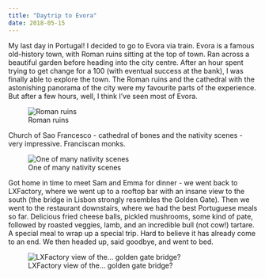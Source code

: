 ```yaml
---
title: "Daytrip to Evora"
date: 2018-05-15
---
```


My last day in Portugal! I decided to go to Evora via train. Evora is a famous old-history town, with Roman ruins sitting at the top of town. Ran across a beautiful garden before heading into the city centre. After an hour spent trying to get change for a 100 (with eventual success at the bank), I was finally able to explore the town. The Roman ruins and the cathedral with the astonishing panorama of the city were my favourite parts of the experience. But after a few hours, well, I think I’ve seen most of Evora. 

![Roman ruins](/img/portugal/image31.jpg)

Church of Sao Francesco - cathedral of bones and the nativity scenes - very impressive. Franciscan monks. 

![One of many nativity scenes](/img/portugal/image23.jpg)

Got home in time to meet Sam and Emma for dinner - we went back to LXFactory, where we went up to a rooftop bar with an insane view to the south (the bridge in Lisbon strongly resembles the Golden Gate). Then we went to the restaurant downstairs, where we had the best Portuguese meals so far. Delicious fried cheese balls, pickled mushrooms, some kind of pate, followed by roasted veggies, lamb, and an incredible bull (not cow!) tartare. A special meal to wrap up a special trip. Hard to believe it has already come to an end. We then headed up, said goodbye, and went to bed.

![LXFactory view of the... golden gate bridge?](/img/portugal/image2.jpg)
